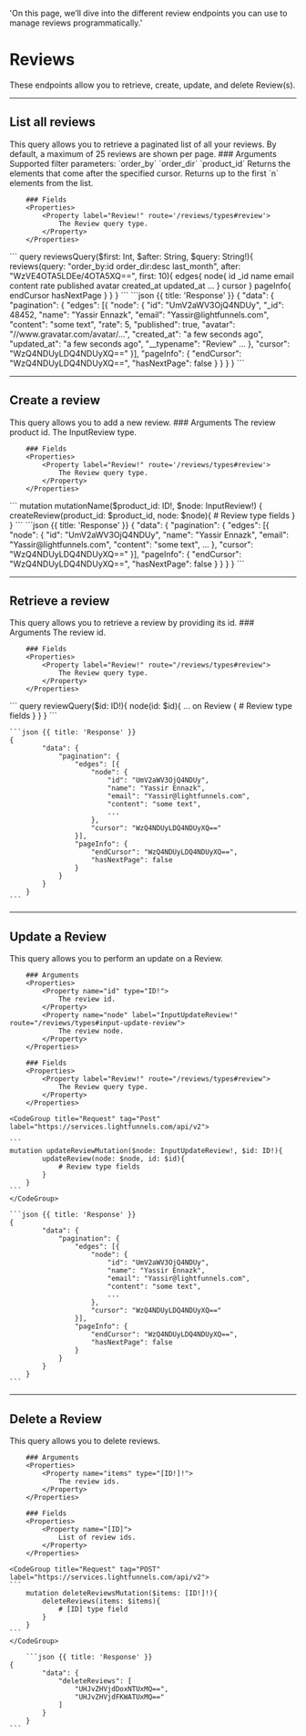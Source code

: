   'On this page, we’ll dive into the different review endpoints you can use to manage reviews programmatically.'

# Reviews

These endpoints allow you to retrieve, create, update, and delete Review(s).

---

## List all reviews 	

<Row>
  <Col>
    This query allows you to retrieve a paginated list of all your reviews. By default, a maximum of 25 reviews are shown per page.
		### Arguments 
		<Properties> 
			<Property name="query" type="String!">
				Supported filter parameters:
				`order_by`
				`order_dir`
				`product_id`
			</Property>
			<Property name="after" type="String">
				Returns the elements that come after the specified cursor.
			</Property>
			<Property name="first" type="String">
				Returns up to the first `n` elements from the list.
			</Property>
		</Properties>	

		### Fields 
		<Properties>	
			<Property label="Review!" route='/reviews/types#review'>
				The Review query type.
			</Property>
		</Properties>	

  </Col>
  <Col sticky>
    <CodeGroup title="Request" tag="POST" label="https://services.lightfunnels.com/api/v2">
			```
			query reviewsQuery($first: Int, $after: String, $query: String!){
				reviews(query: "order_by:id order_dir:desc last_month", after: "WzVE4OTA5LDEe/4OTA5XQ==", first: 10){
					edges{
						node{
							id
							_id
							name
							email
							content
							rate
							published
							avatar
							created_at
							updated_at							
							...
						}
						cursor
					}
					pageInfo{
						endCursor
						hasNextPage
					}
				}
			}
    	```
    </CodeGroup>
    ```json {{ title: 'Response' }}
    {
			"data": {
				"pagination": {
					"edges": [{
						"node": {
							"id": "UmV2aWV3OjQ4NDUy",
							"_id": 48452,
							"name": "Yassir Ennazk",
							"email": "Yassir@lightfunnels.com",
							"content": "some text",
							"rate": 5,
							"published": true,
							"avatar": "//www.gravatar.com/avatar/...",
							"created_at": "a few seconds ago",
							"updated_at": "a few seconds ago",
							"__typename": "Review"
							...
						},
						"cursor": "WzQ4NDUyLDQ4NDUyXQ=="
					}],
					"pageInfo": {
						"endCursor": "WzQ4NDUyLDQ4NDUyXQ==",
						"hasNextPage": false
					}
				}
			}
		}
    ```
  </Col>
</Row>

---

## Create a review 

<Row>
  <Col>
    This query allows you to add a new review.
		### Arguments 
		<Properties> 
			<Property name="product_id" type='ID!'>
				The review product id.
			</Property>
			<Property label="InputReview!" route='/reviews/types#input-review'>
				The InputReview type.
			</Property>
		</Properties>	

		### Fields 
		<Properties>	
			<Property label="Review!" route='/reviews/types#review'>
				The Review query type.
			</Property>
		</Properties>	
		
  </Col>
  <Col sticky>
    <CodeGroup title="Request" tag="POST" label="https://services.lightfunnels.com/api/v2">
			```
			mutation mutationName($product_id: ID!, $node: InputReview!) {
				createReview(product_id: $product_id, node: $node){
					# Review type fields
				}
			}
			```
    </CodeGroup>
    ```json {{ title: 'Response' }}
    {
			"data": {
				"pagination": {
					"edges": [{
						"node": {
							"id": "UmV2aWV3OjQ4NDUy",
							"name": "Yassir Ennazk",
							"email": "Yassir@lightfunnels.com",
							"content": "some text",
							...
						},
						"cursor": "WzQ4NDUyLDQ4NDUyXQ=="
					}],
					"pageInfo": {
						"endCursor": "WzQ4NDUyLDQ4NDUyXQ==",
						"hasNextPage": false
					}
				}
			}
		}
    ```
  </Col>
</Row>

---

## Retrieve a review

<Row>
  <Col>
    This query allows you to retrieve a review by providing its id.
		### Arguments 
		<Properties> 
			<Property name="id" type="ID!">
				The review id.
			</Property>
		</Properties>	

		### Fields 
		<Properties>	
			<Property label="Review!" route="/reviews/types#review">
				The Review query type.
			</Property>
		</Properties>

  </Col>
  <Col sticky>
    <CodeGroup title="Request" tag="POST" label="https://services.lightfunnels.com/api/v2">
    ```
		query reviewQuery($id: ID!){
			node(id: $id){
				... on Review {
					# Review type fields
				}
			}
		}
    ```
    </CodeGroup>

    ```json {{ title: 'Response' }}
   	{
			"data": {
				"pagination": {
					"edges": [{
						"node": {
							"id": "UmV2aWV3OjQ4NDUy",
							"name": "Yassir Ennazk",
							"email": "Yassir@lightfunnels.com",
							"content": "some text",
							...
						},
						"cursor": "WzQ4NDUyLDQ4NDUyXQ=="
					}],
					"pageInfo": {
						"endCursor": "WzQ4NDUyLDQ4NDUyXQ==",
						"hasNextPage": false
					}
				}
			}
		}
    ```
  </Col>
</Row>

---

## Update a Review 

<Row>
  <Col>
    This query allows you to perform an update on a Review.

		### Arguments 
		<Properties> 
			<Property name="id" type="ID!">
				The review id.
			</Property>
			<Property name="node" label="InputUpdateReview!" route="/reviews/types#input-update-review">
				The review node.
			</Property>
		</Properties>

		### Fields 
		<Properties>	
			<Property label="Review!" route="/reviews/types#review">
				The Review query type.
			</Property>
		</Properties>

  </Col>
  <Col sticky>

    <CodeGroup title="Request" tag="Post" label="https://services.lightfunnels.com/api/v2">

    ```
    mutation updateReviewMutation($node: InputUpdateReview!, $id: ID!){
			updateReview(node: $node, id: $id){
				# Review type fields
			}
		}
    ```
    </CodeGroup>

    ```json {{ title: 'Response' }}
    {
			"data": {
				"pagination": {
					"edges": [{
						"node": {
							"id": "UmV2aWV3OjQ4NDUy",
							"name": "Yassir Ennazk",
							"email": "Yassir@lightfunnels.com",
							"content": "some text",
							...
						},
						"cursor": "WzQ4NDUyLDQ4NDUyXQ=="
					}],
					"pageInfo": {
						"endCursor": "WzQ4NDUyLDQ4NDUyXQ==",
						"hasNextPage": false
					}
				}
			}
		}
    ```

  </Col>
</Row>

---

## Delete a Review

<Row>
  <Col>
    This query allows you to delete reviews.

		### Arguments 
		<Properties> 
			<Property name="items" type="[ID!]!">
				The review ids.
			</Property>
		</Properties>

		### Fields 
		<Properties>	
			<Property name="[ID]">
				List of review ids.
			</Property>
		</Properties>
  </Col>
  <Col sticky>

    <CodeGroup title="Request" tag="POST" label="https://services.lightfunnels.com/api/v2">
    ```
		mutation deleteReviewsMutation($items: [ID!]!){
			deleteReviews(items: $items){
				# [ID] type field
			}
		}
    ```
    </CodeGroup>

		```json {{ title: 'Response' }}
    {
			"data": {
				"deleteReviews": [
					"UHJvZHVjdDoxNTUxMQ==",
					"UHJvZHVjdFKWATUxMQ=="
				]
			}
		}
    ```
  </Col>
</Row>
